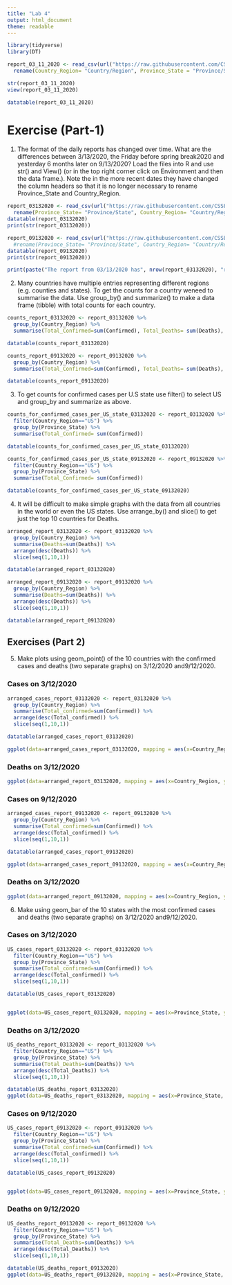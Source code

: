 ```yaml
---
title: "Lab 4"
output: html_document
theme: readable
---
```


```r
library(tidyverse)
library(DT)
```

```r
report_03_11_2020 <- read_csv(url("https://raw.githubusercontent.com/CSSEGISandData/COVID-19/master/csse_covid_19_data/csse_covid_19_daily_reports/03-11-2020.csv")) %>% 
  rename(Country_Region= "Country/Region", Province_State = "Province/State")

str(report_03_11_2020)
view(report_03_11_2020)
```
```r
datatable(report_03_11_2020)
```


# Exercise (Part-1)

1. The format of the daily reports has changed over time. What are the differences between 3/13/2020, the Friday before spring break2020 and yesterday 6 months later on 9/13/2020? Load the files into R and use
str() and View() (or in the top right corner click on Environment and then the data frame.). Note the in the more recent dates they have changed the column headers so that it is no longer necessary to rename
Province_State and Country_Region.

```r
report_03132020 <- read_csv(url("https://raw.githubusercontent.com/CSSEGISandData/COVID-19/master/csse_covid_19_data/csse_covid_19_daily_reports/03-13-2020.csv")) %>% 
  rename(Province_State= "Province/State", Country_Region= "Country/Region")
datatable(report_03132020)
print(str(report_03132020))
```

```r
report_09132020 <- read_csv(url("https://raw.githubusercontent.com/CSSEGISandData/COVID-19/master/csse_covid_19_data/csse_covid_19_daily_reports/09-13-2020.csv")) #%>% 
  #rename(Province_State= "Province/State", Country_Region= "Country/Region")
datatable(report_09132020)
print(str(report_09132020))
```


```r
print(paste("The report from 03/13/2020 has", nrow(report_03132020), "rows and", ncol(report_03132020),"columns while report from 09/13/2020 has", nrow(report_09132020), "rows and", ncol(report_09132020), "columns.", "While  column names;",paste(intersect(colnames(report_03132020),colnames(report_09132020)), collapse = ", "), "exist in both dataframes, column names;", paste(setdiff(colnames(report_03132020),colnames(report_09132020)), collapse = ", "), "exist only in report from 03/13/2020 while column names;", paste(setdiff(colnames(report_09132020),colnames(report_03132020)), collapse = ", "), "exist only in the report from 09/13/2020. Lastly, report from 03/13/2020 has columns with '/'(eg. Provice/State and Country/Region) while report from  09/13/2020 does not have such columns" , sep=" "))
```

2.
Many countries have multiple entries representing different regions (e.g. counties and states). To get the counts for a country weneed to summarise the data. Use group_by() and summarize() to make a data frame (tibble) with total counts for each country.

```r
counts_report_03132020 <- report_03132020 %>% 
  group_by(Country_Region) %>% 
  summarise(Total_Confirmed=sum(Confirmed), Total_Deaths= sum(Deaths), Total_Recovered= sum(Recovered))

datatable(counts_report_03132020)
```
```r
counts_report_09132020 <- report_09132020 %>% 
  group_by(Country_Region) %>% 
  summarise(Total_Confirmed=sum(Confirmed), Total_Deaths= sum(Deaths), Total_Recovered= sum(Recovered))

datatable(counts_report_09132020)
```

3. To get counts for confirmed cases per U.S state use filter() to select US and group_by and summarize as above.

```r
counts_for_confirmed_cases_per_US_state_03132020 <- report_03132020 %>% 
  filter(Country_Region=="US") %>% 
  group_by(Province_State) %>% 
  summarise(Total_Confirmed= sum(Confirmed))

datatable(counts_for_confirmed_cases_per_US_state_03132020)
```

```r
counts_for_confirmed_cases_per_US_state_09132020 <- report_09132020 %>% 
  filter(Country_Region=="US") %>% 
  group_by(Province_State) %>% 
  summarise(Total_Confirmed= sum(Confirmed))

datatable(counts_for_confirmed_cases_per_US_state_09132020)
```


4.
It will be difficult to make simple graphs with the data from all countries in the world or even the US states. Use arrange_by() and slice() to get just the top 10 countries for Deaths.

```r
arranged_report_03132020 <- report_03132020 %>%
  group_by(Country_Region) %>% 
  summarise(Deaths=sum(Deaths)) %>% 
  arrange(desc(Deaths)) %>% 
  slice(seq(1,10,1))

datatable(arranged_report_03132020)
```

```r
arranged_report_09132020 <- report_09132020 %>%
  group_by(Country_Region) %>% 
  summarise(Deaths=sum(Deaths)) %>% 
  arrange(desc(Deaths)) %>% 
  slice(seq(1,10,1))

datatable(arranged_report_09132020)
```
## **Exercises (Part 2)**

5. Make plots using geom_point() of the 10 countries with the confirmed cases and deaths (two separate graphs) on 3/12/2020 and9/12/2020.

### Cases on 3/12/2020
```r
arranged_cases_report_03132020 <- report_03132020 %>%
  group_by(Country_Region) %>% 
  summarise(Total_confirmed=sum(Confirmed)) %>% 
  arrange(desc(Total_confirmed)) %>% 
  slice(seq(1,10,1))

datatable(arranged_cases_report_03132020)

ggplot(data=arranged_cases_report_03132020, mapping = aes(x=Country_Region, y=Total_confirmed))+geom_point()
```
### Deaths on 3/12/2020
```r
ggplot(data=arranged_report_03132020, mapping = aes(x=Country_Region, y=Deaths))+geom_point()
```




### Cases on 9/12/2020
```r
arranged_cases_report_09132020 <- report_09132020 %>%
  group_by(Country_Region) %>% 
  summarise(Total_confirmed=sum(Confirmed)) %>% 
  arrange(desc(Total_confirmed)) %>% 
  slice(seq(1,10,1))

datatable(arranged_cases_report_09132020)

ggplot(data=arranged_cases_report_09132020, mapping = aes(x=Country_Region, y=Total_confirmed))+geom_point()
```

### Deaths on 3/12/2020
```r
ggplot(data=arranged_report_09132020, mapping = aes(x=Country_Region, y=Deaths))+geom_point()
```

6. Make using geom_bar of the 10 states with the most confirmed cases and deaths (two separate graphs) on 3/12/2020 and9/12/2020.

### Cases on 3/12/2020
```r
US_cases_report_03132020 <- report_03132020 %>%
  filter(Country_Region=="US") %>% 
  group_by(Province_State) %>% 
  summarise(Total_confirmed=sum(Confirmed)) %>% 
  arrange(desc(Total_confirmed)) %>% 
  slice(seq(1,10,1))

datatable(US_cases_report_03132020)


ggplot(data=US_cases_report_03132020, mapping = aes(x=Province_State, y=Total_confirmed))+geom_bar(stat = "identity")
```


### Deaths on 3/12/2020
```r
US_deaths_report_03132020 <- report_03132020 %>%
  filter(Country_Region=="US") %>% 
  group_by(Province_State) %>% 
  summarise(Total_Deaths=sum(Deaths)) %>% 
  arrange(desc(Total_Deaths)) %>% 
  slice(seq(1,10,1))

datatable(US_deaths_report_03132020)
ggplot(data=US_deaths_report_03132020, mapping = aes(x=Province_State, y=Total_Deaths))+geom_bar(stat = "identity")
```



### Cases on 9/12/2020
```r
US_cases_report_09132020 <- report_09132020 %>%
  filter(Country_Region=="US") %>% 
  group_by(Province_State) %>% 
  summarise(Total_confirmed=sum(Confirmed)) %>% 
  arrange(desc(Total_confirmed)) %>% 
  slice(seq(1,10,1))

datatable(US_cases_report_09132020)


ggplot(data=US_cases_report_09132020, mapping = aes(x=Province_State, y=Total_confirmed))+geom_bar(stat = "identity")
```

### Deaths on 9/12/2020
```r
US_deaths_report_09132020 <- report_09132020 %>%
  filter(Country_Region=="US") %>% 
  group_by(Province_State) %>% 
  summarise(Total_Deaths=sum(Deaths)) %>% 
  arrange(desc(Total_Deaths)) %>% 
  slice(seq(1,10,1))

datatable(US_deaths_report_09132020)
ggplot(data=US_deaths_report_09132020, mapping = aes(x=Province_State, y=Total_Deaths))+geom_bar(stat = "identity")
```